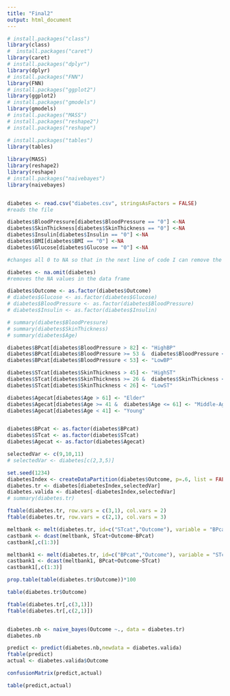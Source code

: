 ```yaml
---
title: "Final2"
output: html_document
---
```


```r
# install.packages("class")
library(class)
#  install.packages("caret")
library(caret)
# install.packages("dplyr")
library(dplyr)
# install.packages("FNN")
library(FNN)
# install.packages("ggplot2")
library(ggplot2)
# install.packages("gmodels")
library(gmodels)
# install.packages("MASS") 
# install.packages("reshape2") 
# install.packages("reshape") 

# install.packages("tables")
library(tables)
 
library(MASS) 
library(reshape2) 
library(reshape) 
# install.packages("naivebayes")
library(naivebayes)


diabetes <- read.csv("diabetes.csv", stringsAsFactors = FALSE)
#reads the file

diabetes$BloodPressure[diabetes$BloodPressure == "0"] <-NA
diabetes$SkinThickness[diabetes$SkinThickness == "0"] <-NA
diabetes$Insulin[diabetes$Insulin == "0"] <-NA
diabetes$BMI[diabetes$BMI == "0"] <-NA
diabetes$Glucose[diabetes$Glucose == "0"] <-NA

#changes all 0 to NA so that in the next line of code I can remove the NA to have a better table and more accurate model and prediction

diabetes <- na.omit(diabetes)
#removes the NA values in the data frame

diabetes$Outcome <- as.factor(diabetes$Outcome)
# diabetes$Glucose <- as.factor(diabetes$Glucose)
# diabetes$BloodPressure <- as.factor(diabetes$BloodPressure)
# diabetes$Insulin <- as.factor(diabetes$Insulin)

# summary(diabetes$BloodPressure)
# summary(diabetes$SkinThickness)
# summary(diabetes$Age)

diabetes$BPcat[diabetes$BloodPressure > 82] <- "HighBP"
diabetes$BPcat[diabetes$BloodPressure >= 53 &  diabetes$BloodPressure <= 82] <- "NormBP"
diabetes$BPcat[diabetes$BloodPressure < 53] <- "LowBP"

diabetes$STcat[diabetes$SkinThickness > 45] <- "HighST"
diabetes$STcat[diabetes$SkinThickness >= 26 &  diabetes$SkinThickness <= 45] <- "NormST"
diabetes$STcat[diabetes$SkinThickness < 26] <- "LowST"

diabetes$Agecat[diabetes$Age > 61] <- "Elder"
diabetes$Agecat[diabetes$Age >= 41 &  diabetes$Age <= 61] <- "Middle-Aged"
diabetes$Agecat[diabetes$Age < 41] <- "Young"


diabetes$BPcat <- as.factor(diabetes$BPcat)
diabetes$STcat <- as.factor(diabetes$STcat)
diabetes$Agecat <- as.factor(diabetes$Agecat)

selectedVar <- c(9,10,11)
# selectedVar <- diabetes[c(2,3,5)]

set.seed(1234)
diabetesIndex <- createDataPartition(diabetes$Outcome, p=.6, list = FALSE)
diabetes.tr <- diabetes[diabetesIndex,selectedVar]
diabetes.valida <- diabetes[-diabetesIndex,selectedVar]
# summary(diabetes.tr)

ftable(diabetes.tr, row.vars = c(3,1), col.vars = 2)
ftable(diabetes.tr, row.vars = c(2,1), col.vars = 3)

meltbank <- melt(diabetes.tr, id=c("STcat","Outcome"), variable = "BPcat")
castbank <- dcast(meltbank, STcat+Outcome~BPcat)
castbank[,c(1:3)]

meltbank1 <- melt(diabetes.tr, id=c("BPcat","Outcome"), variable = "STcat")
castbank1 <- dcast(meltbank1, BPcat+Outcome~STcat)
castbank1[,c(1:3)]

prop.table(table(diabetes.tr$Outcome))*100

table(diabetes.tr$Outcome)

ftable(diabetes.tr[,c(3,1)])
ftable(diabetes.tr[,c(2,1)])


diabetes.nb <- naive_bayes(Outcome ~., data = diabetes.tr)
diabetes.nb

predict <- predict(diabetes.nb,newdata = diabetes.valida)
ftable(predict)
actual <- diabetes.valida$Outcome

confusionMatrix(predict,actual)

table(predict,actual)




```

